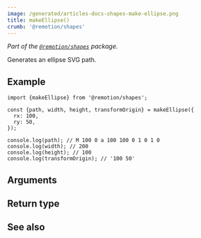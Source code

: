 ```yaml
---
image: /generated/articles-docs-shapes-make-ellipse.png
title: makeEllipse()
crumb: '@remotion/shapes'
---
```



_Part of the [`@remotion/shapes`](/docs/shapes) package._

Generates an ellipse SVG path.

## Example

```tsx twoslash title="ellipse.ts"
import {makeEllipse} from '@remotion/shapes';

const {path, width, height, transformOrigin} = makeEllipse({
  rx: 100,
  ry: 50,
});

console.log(path); // M 100 0 a 100 100 0 1 0 1 0
console.log(width); // 200
console.log(height); // 100
console.log(transformOrigin); // '100 50'
```

## Arguments

<ShapeOptions shape="ellipse" />

## Return type

<MakeShapeReturnType shape="ellipse" />

## See also

<MakeShapeSeeAlso shape="ellipse" />

